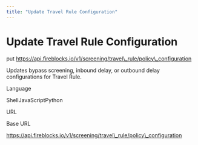 ```yaml
---
title: "Update Travel Rule Configuration"
---
```

  
  # Update Travel Rule Configuration

put https://api.fireblocks.io/v1/screening/travel\_rule/policy\_configuration

Updates bypass screening, inbound delay, or outbound delay configurations for Travel Rule.

Language

ShellJavaScriptPython

URL

Base URL

https://api.fireblocks.io/v1/screening/travel\_rule/policy\_configuration